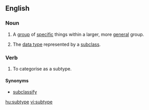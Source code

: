 ==English==

===Noun===
{{wikipedia}}
{{en-noun}}

# A [[group]] of [[specific]] things within a larger, more [[general]] group.
# {{computing}} The [[data type]] represented by a [[subclass]].

===Verb===
{{en-verb|subtyp|ing}}

# To categorise as a subtype.

====Synonyms====
* [[subclassify]]

[[hu:subtype]]
[[vi:subtype]]